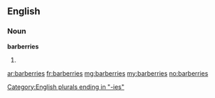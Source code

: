 ==English==

===Noun===
'''barberries'''

# {{plural of|[[barberry]]}}

[[Category:English plurals ending in "-ies"]]

[[ar:barberries]]
[[fr:barberries]]
[[mg:barberries]]
[[my:barberries]]
[[no:barberries]]